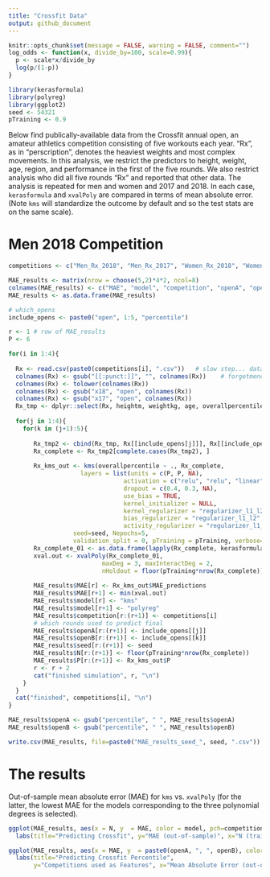 ```yaml
---
title: "Crossfit Data"
output: github_document
---
```


```r
knitr::opts_chunk$set(message = FALSE, warning = FALSE, comment="")
log_odds <- function(x, divide_by=100, scale=0.99){
  p <- scale*x/divide_by
  log(p/(1-p))
}

```

```r
library(kerasformula)
library(polyreg)
library(ggplot2)
seed <- 54321
pTraining <- 0.9
```

Below find publically-available data from the Crossfit annual open, an amateur athletics competition consisting of five workouts each year. "Rx", as in "perscription", denotes the heaviest weights and most complex movements. In this analysis, we restrict the predictors to height, weight, age, region, and performance in the first of the five rounds. We also restrict analysis who did all five rounds "Rx" and reported that other data. The analysis is repeated for men and women and 2017 and 2018. In each case, `kerasformula` and `xvalPoly` are compared in terms of mean absolute error. (Note `kms` will standardize the outcome by default and so the test stats are on the same scale).

# Men 2018 Competition

```r

competitions <- c("Men_Rx_2018", "Men_Rx_2017", "Women_Rx_2018", "Women_Rx_2017")

MAE_results <- matrix(nrow = choose(5,2)*4*2, ncol=8)
colnames(MAE_results) <- c("MAE", "model", "competition", "openA", "openB", "seed", "N", "P")
MAE_results <- as.data.frame(MAE_results)

# which_opens
include_opens <- paste0("open", 1:5, "percentile")

r <- 1 # row of MAE_results
P <- 6

for(i in 1:4){
  
  Rx <- read.csv(paste0(competitions[i], ".csv"))   # slow step... data.table?
  colnames(Rx) <- gsub("[[:punct:]]", "", colnames(Rx))    # forgetmenot
  colnames(Rx) <- tolower(colnames(Rx))
  colnames(Rx) <- gsub("x18", "open", colnames(Rx))
  colnames(Rx) <- gsub("x17", "open", colnames(Rx))
  Rx_tmp <- dplyr::select(Rx, heightm, weightkg, age, overallpercentile)
  
  for(j in 1:4){
    for(k in (j+1):5){
      
       Rx_tmp2 <- cbind(Rx_tmp, Rx[[include_opens[j]]], Rx[[include_opens[k]]])
       Rx_complete <- Rx_tmp2[complete.cases(Rx_tmp2), ]
       
       Rx_kms_out <- kms(overallpercentile ~ ., Rx_complete, 
                    layers = list(units = c(P, P, NA), 
                                activation = c("relu", "relu", "linear"), 
                                dropout = c(0.4, 0.3, NA), 
                                use_bias = TRUE, 
                                kernel_initializer = NULL, 
                                kernel_regularizer = "regularizer_l1_l2", 
                                bias_regularizer = "regularizer_l1_l2", 
                                activity_regularizer = "regularizer_l1_l2"),
                  seed=seed, Nepochs=5, 
                  validation_split = 0, pTraining = pTraining, verbose=0)
       Rx_complete_01 <- as.data.frame(lapply(Rx_complete, kerasformula:::zero_one))
       xval.out <- xvalPoly(Rx_complete_01, 
                          maxDeg = 3, maxInteractDeg = 2, 
                          nHoldout = floor(pTraining*nrow(Rx_complete)))
       
       MAE_results$MAE[r] <- Rx_kms_out$MAE_predictions
       MAE_results$MAE[r+1] <- min(xval.out)
       MAE_results$model[r] <- "kms"
       MAE_results$model[r+1] <- "polyreg"
       MAE_results$competition[r:(r+1)] <- competitions[i]
       # which rounds used to predict final
       MAE_results$openA[r:(r+1)] <- include_opens[[j]]
       MAE_results$openB[r:(r+1)] <- include_opens[[k]]
       MAE_results$seed[r:(r+1)] <- seed
       MAE_results$N[r:(r+1)] <- floor(pTraining*nrow(Rx_complete))
       MAE_results$P[r:(r+1)] <- Rx_kms_out$P
       r <- r + 2
       cat("finished simulation", r, "\n")
    }
  }  
  cat("finished", competitions[i], "\n")
}

MAE_results$openA <- gsub("percentile", " ", MAE_results$openA)
MAE_results$openB <- gsub("percentile", " ", MAE_results$openB)

write.csv(MAE_results, file=paste0("MAE_results_seed_", seed, ".csv"))

```
# The results

Out-of-sample mean absolute error (MAE) for `kms` vs. `xvalPoly` (for the latter, the lowest MAE for the models corresponding to the three polynomial degrees is selected).

```r
ggplot(MAE_results, aes(x = N, y  = MAE, color = model, pch=competition)) + geom_point() + 
  labs(title="Predicting Crossfit", y="MAE (out-of-sample)", x="N (training data)") + theme_minimal()
```

```r
ggplot(MAE_results, aes(x = MAE, y  = paste0(openA, ", ", openB), color = model, pch=competition, size=N)) + geom_point() + 
  labs(title="Predicting Crossfit Percentile", 
       y="Competitions used as Features", x="Mean Absolute Error (out-of-sample)") + theme_minimal()
```
